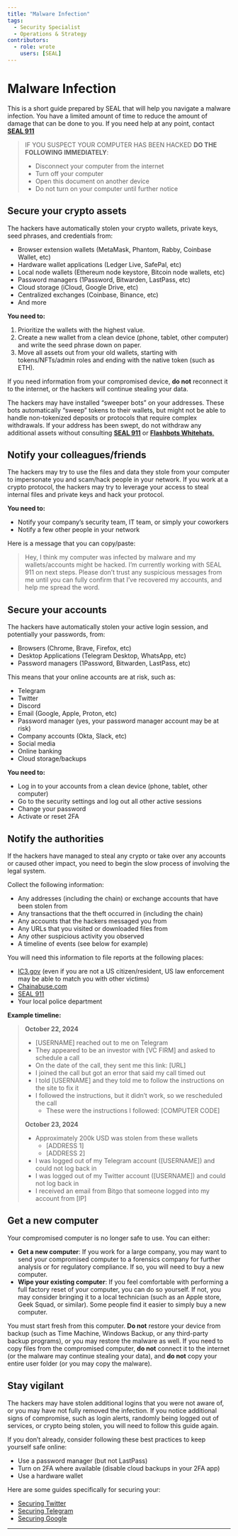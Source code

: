 ```yaml
---
title: "Malware Infection"
tags:
  - Security Specialist
  - Operations & Strategy
contributors:
  - role: wrote
    users: [SEAL]
---
```


<TagProvider>
<TagFilter />

# Malware Infection

<TagList tags={frontmatter.tags} />
<AttributionList contributors={frontmatter.contributors} />

This is a short guide prepared by SEAL that will help you navigate a malware infection. You have a limited amount of
time to reduce the amount of damage that can be done to you. If you need help at any point, contact [**SEAL
911**](https://t.me/seal_911_bot)

> IF YOU SUSPECT YOUR COMPUTER HAS BEEN HACKED **DO THE FOLLOWING IMMEDIATELY**:
>
>- Disconnect your computer from the internet
>- Turn off your computer
>- Open this document on another device
>- Do not turn on your computer until further notice

## Secure your crypto assets

The hackers have automatically stolen your crypto wallets, private keys, seed phrases, and credentials from:

- Browser extension wallets (MetaMask, Phantom, Rabby, Coinbase Wallet, etc)
- Hardware wallet applications (Ledger Live, SafePal, etc)
- Local node wallets (Ethereum node keystore, Bitcoin node wallets, etc)
- Password managers (1Password, Bitwarden, LastPass, etc)
- Cloud storage (iCloud, Google Drive, etc)
- Centralized exchanges (Coinbase, Binance, etc)
- And more

**You need to:**

1. Prioritize the wallets with the highest value.
2. Create a new wallet from a clean device (phone, tablet, other computer) and write the seed phrase down on paper.
3. Move all assets out from your old wallets, starting with tokens/NFTs/admin roles and ending with the native token
(such as ETH).

If you need information from your compromised device, **do not** reconnect it to the internet, or the hackers will
continue stealing your data.

The hackers may have installed “sweeper bots” on your addresses. These bots automatically “sweep” tokens to their
wallets, but might not be able to handle non-tokenized deposits or protocols that require complex withdrawals. If your
address has been swept, do not withdraw any additional assets without consulting [**SEAL
911**](https://t.me/seal_911_bot) or [**Flashbots Whitehats**.](https://whitehat.flashbots.net/)

## Notify your colleagues/friends

The hackers may try to use the files and data they stole from your computer to impersonate you and scam/hack people in
your network. If you work at a crypto protocol, the hackers may try to leverage your access to steal internal files and
private keys and hack your protocol.

**You need to:**

- Notify your company’s security team, IT team, or simply your coworkers
- Notify a few other people in your network

Here is a message that you can copy/paste:

> Hey, I think my computer was infected by malware and my wallets/accounts might be hacked. I’m currently working with
> SEAL 911 on next steps. Please don’t trust any suspicious messages from me until you can fully confirm that I’ve
> recovered my accounts, and help me spread the word.

## Secure your accounts

The hackers have automatically stolen your active login session, and potentially your passwords, from:

- Browsers (Chrome, Brave, Firefox, etc)
- Desktop Applications (Telegram Desktop, WhatsApp, etc)
- Password managers (1Password, Bitwarden, LastPass, etc)

This means that your online accounts are at risk, such as:

- Telegram
- Twitter
- Discord
- Email (Google, Apple, Proton, etc)
- Password manager (yes, your password manager account may be at risk)
- Company accounts (Okta, Slack, etc)
- Social media
- Online banking
- Cloud storage/backups

**You need to:**

- Log in to your accounts from a clean device (phone, tablet, other computer)
- Go to the security settings and log out all other active sessions
- Change your password
- Activate or reset 2FA

## Notify the authorities

If the hackers have managed to steal any crypto or take over any accounts or caused other impact, you need to begin the
slow process of involving the legal system.

Collect the following information:

- Any addresses (including the chain) or exchange accounts that have been stolen from
- Any transactions that the theft occurred in (including the chain)
- Any accounts that the hackers messaged you from
- Any URLs that you visited or downloaded files from
- Any other suspicious activity you observed
- A timeline of events (see below for example)

You will need this information to file reports at the following places:

- [IC3.gov](http://IC3.gov) (even if you are not a US citizen/resident, US law enforcement may be able to match you with
other victims)
- [Chainabuse.com](http://Chainabuse.com)
- [SEAL 911](https://t.me/seal_911_bot)
- Your local police department

**Example timeline:**

>**October 22, 2024**
>
>- [USERNAME] reached out to me on Telegram
>- They appeared to be an investor with [VC FIRM] and asked to schedule a call
>- On the date of the call, they sent me this link: [URL]
>- I joined the call but got an error that said my call timed out
>- I told [USERNAME] and they told me to follow the instructions on the site to fix it
>- I followed the instructions, but it didn’t work, so we rescheduled the call
>   - These were the instructions I followed: [COMPUTER CODE]
>
>**October 23, 2024**
>
>- Approximately 200k USD was stolen from these wallets
>   - [ADDRESS 1]
>   - [ADDRESS 2]
>- I was logged out of my Telegram account ([USERNAME]) and could not log back in
>- I was logged out of my Twitter account ([USERNAME]) and could not log back in
>- I received an email from Bitgo that someone logged into my account from [IP]

## Get a new computer

Your compromised computer is no longer safe to use. You can either:

- **Get a new computer**: If you work for a large company, you may want to send your compromised computer to a forensics
company for further analysis or for regulatory compliance. If so, you will need to buy a new computer.
- **Wipe your existing computer**: If you feel comfortable with performing a full factory reset of your computer, you
can do so yourself. If not, you may consider bringing it to a local technician (such as an Apple store, Geek Squad, or
similar). Some people find it easier to simply buy a new computer.

You must start fresh from this computer. **Do not** restore your device from backup (such as Time Machine, Windows
Backup, or any third-party backup programs), or you may restore the malware as well. If you need to copy files from the
compromised computer, **do not** connect it to the internet (or the malware may continue stealing your data), and **do
not** copy your entire user folder (or you may copy the malware).

## Stay vigilant

The hackers may have stolen additional logins that you were not aware of, or you may have not fully removed the
infection. If you notice additional signs of compromise, such as login alerts, randomly being logged out of services, or
crypto being stolen, you will need to follow this guide again.

If you don’t already, consider following these best practices to keep yourself safe online:

- Use a password manager (but not LastPass)
- Turn on 2FA where available (disable cloud backups in your 2FA app)
- Use a hardware wallet

Here are some guides specifically for securing your:

- [Securing Twitter](/community-management/twitter)
- [Securing Telegram](/community-management/telegram)
- [Securing Google](/community-management/google)

---

</TagProvider>
<ContributeFooter />
